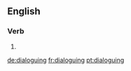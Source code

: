 ==English==

===Verb===
{{head|en}}

# {{present participle of|dialogue}}

[[de:dialoguing]]
[[fr:dialoguing]]
[[pt:dialoguing]]